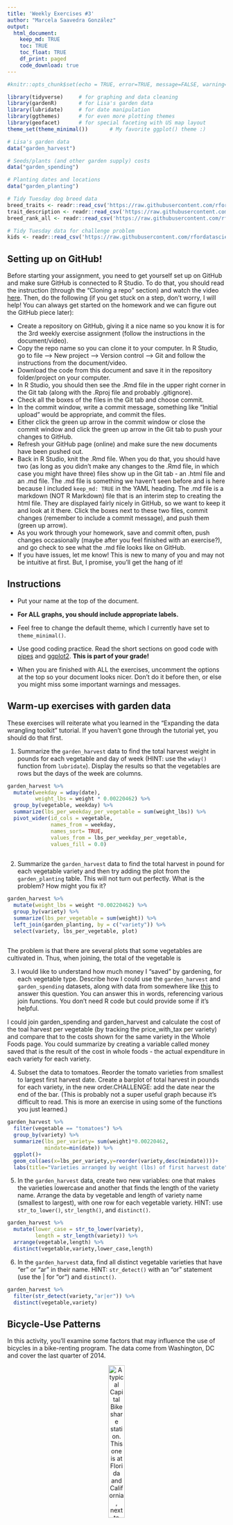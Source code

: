 ```yaml
---
title: 'Weekly Exercises #3'
author: "Marcela Saavedra González"
output: 
  html_document:
    keep_md: TRUE
    toc: TRUE
    toc_float: TRUE
    df_print: paged
    code_download: true
---
```



```r
#knitr::opts_chunk$set(echo = TRUE, error=TRUE, message=FALSE, warning=FALSE)
```

```r
library(tidyverse)     # for graphing and data cleaning
library(gardenR)       # for Lisa's garden data
library(lubridate)     # for date manipulation
library(ggthemes)      # for even more plotting themes
library(geofacet)      # for special faceting with US map layout
theme_set(theme_minimal())       # My favorite ggplot() theme :)
```

```r
# Lisa's garden data
data("garden_harvest")

# Seeds/plants (and other garden supply) costs
data("garden_spending")

# Planting dates and locations
data("garden_planting")

# Tidy Tuesday dog breed data
breed_traits <- readr::read_csv('https://raw.githubusercontent.com/rfordatascience/tidytuesday/master/data/2022/2022-02-01/breed_traits.csv')
trait_description <- readr::read_csv('https://raw.githubusercontent.com/rfordatascience/tidytuesday/master/data/2022/2022-02-01/trait_description.csv')
breed_rank_all <- readr::read_csv('https://raw.githubusercontent.com/rfordatascience/tidytuesday/master/data/2022/2022-02-01/breed_rank.csv')

# Tidy Tuesday data for challenge problem
kids <- readr::read_csv('https://raw.githubusercontent.com/rfordatascience/tidytuesday/master/data/2020/2020-09-15/kids.csv')
```

## Setting up on GitHub!

Before starting your assignment, you need to get yourself set up on GitHub and make sure GitHub is connected to R Studio. To do that, you should read the instruction (through the "Cloning a repo" section) and watch the video [here](https://github.com/llendway/github_for_collaboration/blob/master/github_for_collaboration.md). Then, do the following (if you get stuck on a step, don't worry, I will help! You can always get started on the homework and we can figure out the GitHub piece later):

* Create a repository on GitHub, giving it a nice name so you know it is for the 3rd weekly exercise assignment (follow the instructions in the document/video).  
* Copy the repo name so you can clone it to your computer. In R Studio, go to file --> New project --> Version control --> Git and follow the instructions from the document/video.  
* Download the code from this document and save it in the repository folder/project on your computer.  
* In R Studio, you should then see the .Rmd file in the upper right corner in the Git tab (along with the .Rproj file and probably .gitignore).  
* Check all the boxes of the files in the Git tab and choose commit.  
* In the commit window, write a commit message, something like "Initial upload" would be appropriate, and commit the files.  
* Either click the green up arrow in the commit window or close the commit window and click the green up arrow in the Git tab to push your changes to GitHub.  
* Refresh your GitHub page (online) and make sure the new documents have been pushed out.  
* Back in R Studio, knit the .Rmd file. When you do that, you should have two (as long as you didn't make any changes to the .Rmd file, in which case you might have three) files show up in the Git tab - an .html file and an .md file. The .md file is something we haven't seen before and is here because I included `keep_md: TRUE` in the YAML heading. The .md file is a markdown (NOT R Markdown) file that is an interim step to creating the html file. They are displayed fairly nicely in GitHub, so we want to keep it and look at it there. Click the boxes next to these two files, commit changes (remember to include a commit message), and push them (green up arrow).  
* As you work through your homework, save and commit often, push changes occasionally (maybe after you feel finished with an exercise?), and go check to see what the .md file looks like on GitHub.  
* If you have issues, let me know! This is new to many of you and may not be intuitive at first. But, I promise, you'll get the hang of it! 



## Instructions

* Put your name at the top of the document. 

* **For ALL graphs, you should include appropriate labels.** 

* Feel free to change the default theme, which I currently have set to `theme_minimal()`. 

* Use good coding practice. Read the short sections on good code with [pipes](https://style.tidyverse.org/pipes.html) and [ggplot2](https://style.tidyverse.org/ggplot2.html). **This is part of your grade!**

* When you are finished with ALL the exercises, uncomment the options at the top so your document looks nicer. Don't do it before then, or else you might miss some important warnings and messages.


## Warm-up exercises with garden data

These exercises will reiterate what you learned in the "Expanding the data wrangling toolkit" tutorial. If you haven't gone through the tutorial yet, you should do that first.

  1. Summarize the `garden_harvest` data to find the total harvest weight in pounds for each vegetable and day of week (HINT: use the `wday()` function from `lubridate`). Display the results so that the vegetables are rows but the days of the week are columns.

```r
garden_harvest %>% 
  mutate(weekday = wday(date),
         weight_lbs = weight * 0.00220462) %>% 
  group_by(vegetable, weekday) %>% 
  summarize(lbs_per_weekday_per_vegetable = sum(weight_lbs)) %>% 
  pivot_wider(id_cols = vegetable,
              names_from = weekday,
              names_sort= TRUE,
              values_from = lbs_per_weekday_per_vegetable,
              values_fill = 0.0)
  
```

  2. Summarize the `garden_harvest` data to find the total harvest in pound for each vegetable variety and then try adding the plot from the `garden_planting` table. This will not turn out perfectly. What is the problem? How might you fix it?

```r
garden_harvest %>% 
  mutate(weight_lbs = weight *0.00220462) %>% 
  group_by(variety) %>% 
  summarize(lbs_per_vegetable = sum(weight)) %>% 
  left_join(garden_planting, by = c("variety")) %>% 
  select(variety, lbs_per_vegetable, plot)
  
```
The problem is that there are several plots that some vegetables are cultivated in. Thus, when joining, the total of the vegetable is


  3. I would like to understand how much money I "saved" by gardening, for each vegetable type. Describe how I could use the `garden_harvest` and `garden_spending` datasets, along with data from somewhere like [this](https://products.wholefoodsmarket.com/search?sort=relevance&store=10542) to answer this question. You can answer this in words, referencing various join functions. You don't need R code but could provide some if it's helpful.
  
I could join garden_spending and garden_harvest and calculate the cost of the toal harvest per vegetable (by tracking the price_with_tax per variety) and compare that to the costs shown for the same variety in the Whole Foods page. You could summarize by creating a variable called money saved that is the result of the cost in whole foods - the actual expenditure in each variety for each variety.

  4. Subset the data to tomatoes. Reorder the tomato varieties from smallest to largest first harvest date. Create a barplot of total harvest in pounds for each variety, in the new order.CHALLENGE: add the date near the end of the bar. (This is probably not a super useful graph because it's difficult to read. This is more an exercise in using some of the functions you just learned.)

```r
garden_harvest %>% 
  filter(vegetable == "tomatoes") %>% 
  group_by(variety) %>% 
  summarize(lbs_per_variety= sum(weight)*0.00220462,
            mindate=min(date)) %>% 
  ggplot()+
  geom_col(aes(x=lbs_per_variety,y=reorder(variety,desc(mindate))))+
  labs(title="Varieties arranged by weight (lbs) of first harvest date", x=" ", y=" ")
```

  5. In the `garden_harvest` data, create two new variables: one that makes the varieties lowercase and another that finds the length of the variety name. Arrange the data by vegetable and length of variety name (smallest to largest), with one row for each vegetable variety. HINT: use `str_to_lower()`, `str_length()`, and `distinct()`.
  
```r
garden_harvest %>% 
  mutate(lower_case = str_to_lower(variety),
         length = str_length(variety)) %>% 
  arrange(vegetable,length) %>% 
  distinct(vegetable,variety,lower_case,length)
```

  6. In the `garden_harvest` data, find all distinct vegetable varieties that have "er" or "ar" in their name. HINT: `str_detect()` with an "or" statement (use the | for "or") and `distinct()`.

```r
garden_harvest %>% 
  filter(str_detect(variety,"ar|er")) %>% 
  distinct(vegetable,variety)
```


## Bicycle-Use Patterns

In this activity, you'll examine some factors that may influence the use of bicycles in a bike-renting program.  The data come from Washington, DC and cover the last quarter of 2014.

<center>

![A typical Capital Bikeshare station. This one is at Florida and California, next to Pleasant Pops.](https://www.macalester.edu/~dshuman1/data/112/bike_station.jpg){width="30%"}


![One of the vans used to redistribute bicycles to different stations.](https://www.macalester.edu/~dshuman1/data/112/bike_van.jpg){width="30%"}

</center>

Two data tables are available:

- `Trips` contains records of individual rentals
- `Stations` gives the locations of the bike rental stations

Here is the code to read in the data. We do this a little differently than usual, which is why it is included here rather than at the top of this file. To avoid repeatedly re-reading the files, start the data import chunk with `{r cache = TRUE}` rather than the usual `{r}`.

```r
data_site <- 
  "https://www.macalester.edu/~dshuman1/data/112/2014-Q4-Trips-History-Data.rds" 
Trips <- readRDS(gzcon(url(data_site)))
Stations<-read_csv("http://www.macalester.edu/~dshuman1/data/112/DC-Stations.csv")
```

**NOTE:** The `Trips` data table is a random subset of 10,000 trips from the full quarterly data. Start with this small data table to develop your analysis commands. **When you have this working well, you should access the full data set of more than 600,000 events by removing `-Small` from the name of the `data_site`.**

### Temporal patterns

It's natural to expect that bikes are rented more at some times of day, some days of the week, some months of the year than others. The variable `sdate` gives the time (including the date) that the rental started. Make the following plots and interpret them:

  7. A density plot, which is a smoothed out histogram, of the events versus `sdate`. Use `geom_density()`.
  
```r
Trips %>% 
  ggplot(aes(x=sdate))+
  geom_density()+
  scale_y_continuous(labels=scales::comma)+
  labs(title="Density of bike usage per date", x="", y="")
```
  
  8. A density plot of the events versus time of day.  You can use `mutate()` with `lubridate`'s  `hour()` and `minute()` functions to extract the hour of the day and minute within the hour from `sdate`. Hint: A minute is 1/60 of an hour, so create a variable where 3:30 is 3.5 and 3:45 is 3.75.
  
```r
Trips %>% 
  mutate(hr = hour(sdate), minutes = minute(sdate)*1/60,
         hr_minute= hr+minutes) %>% 
  ggplot(aes(x=hr_minute))+
  geom_density()+
  labs(x=" ", y=" ", title=" Density of rentals by the hour")
```
  
  9. A bar graph of the events versus day of the week. Put day on the y-axis.
  
```r
Trips%>%
  mutate(day_week=wday(sdate)) %>% 
  group_by(day_week) %>% 
  ggplot()+
  geom_bar(aes(y=day_week))+
  labs(x=" ", title=" Events per day of the week",y="Day of the week (1=sunday)")
```
  
  10. Facet your graph from exercise 8. by day of the week. Is there a pattern?
  
```r
Trips %>% 
  mutate(hr = hour(sdate), minutes = minute(sdate)*1/60,
         hr_minute= hr+minutes) %>% 
  ggplot(aes(x=hr_minute))+
  geom_density()+
  facet_wrap(~wday(sdate))+
  labs(x=" ", y=" ", title=" Density of rentals by the hour per day of the week")
```
  
  It seems like there are certain times of the day where more bikes are being rented, for example, from 5 am to 8 am. On the other hand there seems like at some other hours the number of bikes rented decline. These are usually late at night after 5 pm.

The variable `client` describes whether the renter is a regular user (level `Registered`) or has not joined the bike-rental organization (`Causal`). The next set of exercises investigate whether these two different categories of users show different rental behavior and how `client` interacts with the patterns you found in the previous exercises. 

  11. Change the graph from exercise 10 to set the `fill` aesthetic for `geom_density()` to the `client` variable. You should also set `alpha = .5` for transparency and `color=NA` to suppress the outline of the density function.
  
```r
Trips %>% 
  mutate(hr = hour(sdate), minutes = minute(sdate)*1/60,
         hr_minute= hr+minutes) %>% 
  ggplot(aes(x=hr_minute))+
  geom_density(aes(fill=client),alpha= 0.5, color=NA)+
  facet_wrap(~wday(sdate))+
  labs(x=" ", y=" ", title="Density of rentals by the hour per day of the week by type of client")
```

  12. Change the previous graph by adding the argument `position = position_stack()` to `geom_density()`. In your opinion, is this better or worse in terms of telling a story? What are the advantages/disadvantages of each?
  
```r
Trips %>% 
  mutate(hr = hour(sdate), minutes = minute(sdate)*1/60,
         hr_minute= hr+minutes) %>% 
  ggplot(aes(x=hr_minute))+
  geom_density(aes(fill=client),alpha= 0.5, color=NA,position=position_stack())+
  facet_wrap(~wday(sdate))+
  labs(x=" ", y=" ", title="Density of rentals by the hour per day of the week by type of client")
```
  
  I personally like more the graph in question 11. It is easier to compare if we can see where both densities start and compare where the overlap of the graphs gets delimited. However, the second graph seems somehow easier to get overall information from given that the graphs are stacked,
  
  13. In this graph, go back to using the regular density plot (without `position = position_stack()`). Add a new variable to the dataset called `weekend` which will be "weekend" if the day is Saturday or Sunday and  "weekday" otherwise (HINT: use the `ifelse()` function and the `wday()` function from `lubridate`). Then, update the graph from the previous problem by faceting on the new `weekend` variable. 
  
```r
Trips %>% 
  mutate(hr = hour(sdate), minutes = minute(sdate)*1/60,
         hr_minute= hr+minutes,
         weekend = ifelse(wday(sdate) < 6, "weekday","weekend")) %>% 
  ggplot(aes(x=hr_minute))+
  geom_density()+
  facet_wrap(~weekend)+
  labs(x=" ", y=" ", title="Density of rentals by the hour for weekdays and weekends")
```
  
  14. Change the graph from the previous problem to facet on `client` and fill with `weekday`. What information does this graph tell you that the previous didn't? Is one graph better than the other?
  
```r
Trips %>% 
  mutate(hr = hour(sdate), minutes = minute(sdate)*1/60,
         hr_minute= hr+minutes,
         weekend = ifelse(wday(sdate) < 6, "weekday","weekend")) %>% 
  ggplot(aes(x=hr_minute))+
  geom_density(aes(fill=weekend),alpha= 0.5, color=NA)+
  facet_wrap(~client)+
  labs(x=" ", y=" ", title="Density of rentals by the hour and type of client for weekends and weekdays")
```
  It allows us to differentiate by casual and registered users, weekday and weekend and distinguish by the hour of the day. While the previous graph only allows us to distinguish by hour of the day and weekend/weekday.
  
### Spatial patterns

  15. Use the latitude and longitude variables in `Stations` to make a visualization of the total number of departures from each station in the `Trips` data. Use either color or size to show the variation in number of departures. We will improve this plot next week when we learn about maps!
  
```r
Trips %>% 
  mutate(name = sstation) %>% 
  left_join(Stations, by= c("name")) %>% 
  group_by(name, lat,long) %>% 
  summarise(n=n()) %>% 
  ggplot(aes(x=long,y=lat))+
  geom_point(aes(size= n))+
  scale_color_viridis_c()+
  labs(title="Total departures from each station", x="longitude",y="latitude")
```
  
  16. Only 14.4% of the trips in our data are carried out by casual users. Create a plot that shows which area(s) have stations with a much higher percentage of departures by casual users. What patterns do you notice? (Again, we'll improve this next week when we learn about maps).
  
```r
Trips %>% 
  group_by(sstation) %>% 
  summarise(casual= sum(client == "Casual"),ntotal=n()) %>% 
  mutate(portionCasual= casual/ntotal) %>% 
  left_join(Stations, by=c("sstation"="name")) %>% 
  ggplot(aes(x=long, y=lat))+
  geom_point(aes(color= portionCasual))+
  scale_color_viridis_c()+
  labs(title="Total departures from each station", x="longitude",y="latitude")
```
  
**DID YOU REMEMBER TO GO BACK AND CHANGE THIS SET OF EXERCISES TO THE LARGER DATASET? IF NOT, DO THAT NOW.**

## Dogs!

In this section, we'll use the data from 2022-02-01 Tidy Tuesday. If you didn't use that data or need a little refresher on it, see the [website](https://github.com/rfordatascience/tidytuesday/blob/master/data/2022/2022-02-01/readme.md).

  17. The final product of this exercise will be a graph that has breed on the y-axis and the sum of the numeric ratings in the `breed_traits` dataset on the x-axis, with a dot for each rating. First, create a new dataset called `breed_traits_total` that has two variables -- `Breed` and `total_rating`. The `total_rating` variable is the sum of the numeric ratings in the `breed_traits` dataset (we'll use this dataset again in the next problem). Then, create the graph just described. Omit Breeds with a `total_rating` of 0 and order the Breeds from highest to lowest ranked. You may want to adjust the `fig.height` and `fig.width` arguments inside the code chunk options (eg. `{r, fig.height=8, fig.width=4}`) so you can see things more clearly - check this after you knit the file to assure it looks like what you expected.

```r
breed_traits_total<- breed_traits %>% 
  group_by(Breed) %>% 
  summarise(total_rating=sum(`Affectionate With Family`,`Good With Other Dogs`,`Good With Young Children`,`Shedding Level`,`Coat Grooming Frequency`,`Drooling Level`,`Openness To Strangers`,`Playfulness Level`,`Watchdog/Protective Nature`,`Adaptability Level`,`Trainability Level`,`Energy Level`,`Barking Level`,`Mental Stimulation Needs`)) %>% 
  filter(total_rating!=0) %>% 
  arrange(desc(total_rating))

breed_traits_total%>% 
  ggplot(aes(y=fct_reorder(Breed,total_rating),x=total_rating)) +
  geom_point()+
  labs(title="Total rating per Breed", x= " ", y=" ")

```

  18. The final product of this exercise will be a graph with the top-20 dogs in total ratings (from previous problem) on the y-axis, year on the x-axis, and points colored by each breed's ranking for that year (from the `breed_rank_all` dataset). The points within each breed will be connected by a line, and the breeds should be arranged from the highest median rank to lowest median rank ("highest" is actually the smallest numer, eg. 1 = best). After you're finished, think of AT LEAST one thing you could you do to make this graph better. HINTS: 1. Start with the `breed_rank_all` dataset and pivot it so year is a variable. 2. Use the `separate()` function to get year alone, and there's an extra argument in that function that can make it numeric. 3. For both datasets used, you'll need to `str_squish()` Breed before joining. 
  
```r
top20 <- breed_traits_total %>% 
  mutate(Breed_squished= str_squish(Breed)) %>% 
  slice(1:20)

breed_rank_all %>% 
  pivot_longer(cols = starts_with("20"),
               names_to = "Year",
               values_to = "Rank") %>% 
  separate(Year,into=c("Year","deletable")) %>% 
  select(-links,-Image,-deletable) %>% 
  mutate(Breed_squished= str_squish(Breed)) %>% 
  right_join(top20, by=c("Breed"="Breed_squished")) %>% 
  group_by(Breed) %>% 
  mutate(median= median(Rank)) %>% 
  ggplot(aes(y=fct_reorder(Breed,desc(median)),x=Year,color=Rank)) +
  geom_point()+
  scale_color_viridis_c()+
  labs(title="Rank per year for the 20 highest rated dogs",x=" ", y=" ")
```
  
  19. Create your own! Requirements: use a `join` or `pivot` function (or both, if you'd like), a `str_XXX()` function, and a `fct_XXX()` function to create a graph using any of the dog datasets. One suggestion is to try to improve the graph you created for the Tidy Tuesday assignment. If you want an extra challenge, find a way to use the dog images in the `breed_rank_all` file - check out the `ggimage` library and [this resource](https://wilkelab.org/ggtext/) for putting images as labels.
  
```r
top20_worstDoggos <- breed_traits_total %>% 
  slice(-1:-174)

breed_rank_all %>% 
  pivot_longer(cols = starts_with("20"),
               names_to = "Year",
               values_to = "Rank") %>% 
  separate(Year,into=c("Year","deletable")) %>% 
  select(-links,-Image,-deletable) %>% 
  right_join(top20_worstDoggos, by="Breed") %>% 
  group_by(Breed) %>% 
  mutate(median= median(Rank)) %>% 
  ggplot(aes(y=fct_reorder(Breed,desc(median)),x=Year,color=Rank, na.rm = TRUE)) +
  geom_point()+
  scale_color_viridis_c()+
  labs(title="Rank per year for the 20 lowest rated dogs",x=" ", y=" ")
```

## GitHub link

  20. Below, provide a link to your GitHub page with this set of Weekly Exercises. Specifically, if the name of the file is 03_exercises.Rmd, provide a link to the 03_exercises.md file, which is the one that will be most readable on GitHub.

## Challenge problem! 

This problem uses the data from the Tidy Tuesday competition this week, `kids`. If you need to refresh your memory on the data, read about it [here](https://github.com/rfordatascience/tidytuesday/blob/master/data/2020/2020-09-15/readme.md). 

  21. In this exercise, you are going to try to replicate the graph below, created by Georgios Karamanis. I'm sure you can find the exact code on GitHub somewhere, but **DON'T DO THAT!** You will only be graded for putting an effort into this problem. So, give it a try and see how far you can get without doing too much googling. HINT: use `facet_geo()`. The graphic won't load below since it came from a location on my computer. So, you'll have to reference the original html on the moodle page to see it.


**DID YOU REMEMBER TO UNCOMMENT THE OPTIONS AT THE TOP?**
